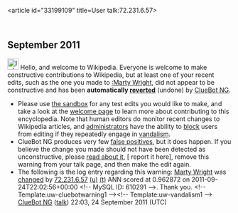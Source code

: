 <article id="33199109" title=User talk:72.231.6.57>
	<talkpage id="33199109" title="User talk:72.231.6.57">


== September 2011 ==
[[Image:Information.svg|left|25px|alt=|link=]] Hello, and welcome to Wikipedia. Everyone is welcome to make constructive contributions to Wikipedia, but at least one of your recent edits, such as the one you made to [[:Marty Wright]], did not appear to be constructive and has been '''automatically [[Help:Reverting|reverted]]''' (undone) by [[User:ClueBot NG|ClueBot NG]]. 
* Please use [[Wikipedia:Sandbox|the sandbox]] for any test edits you would like to make, and take a look at the [[Wikipedia:Introduction|welcome page]] to learn more about contributing to this encyclopedia. Note that human editors do monitor recent changes to Wikipedia articles, and [[WP:ADMINS|administrators]] have the ability to [[WP:BLOCK|block]] users from editing if they repeatedly engage in [[WP:vandalism|vandalism]].
* ClueBot NG produces very few [[User:ClueBot NG#Information About False Positives|false positives]], but it does happen. If you believe the change you made should not have been detected as unconstructive, please [[User:ClueBot NG#Information About False Positives|read about it]], [{{User:ClueBot NG/Warnings/FPReport|610291}} report it here], remove this warning from your talk page, and then make the edit again. 
* The following is the log entry regarding this warning: [[Marty Wright]] was [http://en.wikipedia.org/w/index.php?title=Marty+Wright&amp;diff=452262682&amp;oldid=452158528 changed] by [[Special:Contributions/72.231.6.57|72.231.6.57]] [[User:72.231.6.57|(u)]] [[User talk:72.231.6.57|(t)]] ANN scored at 0.962872 on 2011-09-24T22:02:56+00:00 &lt;!-- MySQL ID: 610291 --&gt;. Thank you. &lt;!-- Template:uw-cluebotwarning1 --&gt;&lt;!-- Template:uw-vandalism1 --&gt; [[User:ClueBot NG|ClueBot NG]] ([[User talk:ClueBot NG|talk]]) 22:03, 24 September 2011 (UTC)
	</talkpage>
</article>